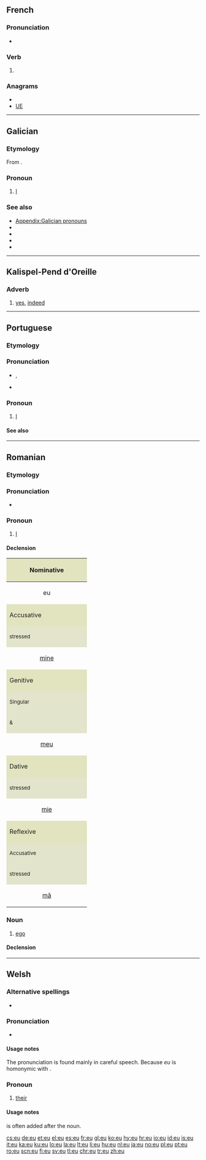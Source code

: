 {{also|Eu|EU|.eu}}
==French==

===Pronunciation===
* {{IPA|/y/|lang=fr}}

===Verb===
{{fr-verb form}}

# {{past participle of|lang=French|[[avoir]]}}

===Anagrams===
* {{alphagram|eu}}
* [[UE#French|UE]]


----

==Galician==

===Etymology===
From {{etyl|la|gl}} {{term|ego|lang=la}}.

===Pronoun===
{{gl-pron|form=nomonly|obl=min|dat=me|acc=me}}

# [[I]] {{qualifier|singular first-person personal pronoun}}

===See also===
* [[Appendix:Galician pronouns]]
* {{l|gl|comigo}}
* {{l|gl|me}}
* {{l|gl|meu}}
* {{l|gl|min}}

----
==Kalispel-Pend d'Oreille==
===Adverb===
{{infl|fla|adverb}}

# [[yes]], [[indeed]]

----
==Portuguese==

===Etymology===
{{etyl|la|pt}} {{term|ego|lang=la}}

===Pronunciation===
* {{IPA|lang=pt|/eu/}},  {{SAMPA|/eu/}}
* {{hyphenation|eu}}

===Pronoun===
{{infl|pt|pronoun}}

# [[I]]

====See also====
{{Portuguese personal pronouns}}

----

==Romanian==

===Etymology===
{{etyl|la|ro}} {{term|ego|lang=la}}

===Pronunciation===
* {{IPA|[jew]|[jo]|lang=ro}}

===Pronoun===
{{infl|ro|personal pronoun|first-person singular}}

# [[I]]

====Declension====

{| style="background:#F0F0F0" cellpadding="3"
|-
! colspan="4" style="height:3em;background:#e2e4c0" | Nominative
|-
| colspan="4"  align="center"| eu

|-
! colspan="4" style="height:3em;background:#e2e4c0" | Accusative
|-
! colspan="2" width="50%" style="background:#e2e4cb" | <small>stressed</small>
! colspan="2" width="50%" style="background:#e2e4cb" | <small>unstressed</small>
|-
| colspan="2" align="center"| [[mine]]
| colspan="2" align="center"| [[mă]]

|-
! colspan="4" style="height:3em;background:#e2e4c0" | Genitive
|-
! colspan="2" width="50%" style="background:#e2e4cb" | <small>Singular</small>
! colspan="2" width="50%" style="background:#e2e4cb" | <small>Plural</small>
|-
! width="25%" style="background:#e2e4cb" | <small>{{m}} & {{n}}</small>
! width="25%" style="background:#e2e4cb" | <small>{{f}}</small>
! width="25%" style="background:#e2e4cb" | <small>{{m}}</small>
! width="25%" style="background:#e2e4cb" | <small>{{f}} & {{n}}</small>
|-
| align="center" | [[meu]]
| align="center" | [[mea]]
| align="center" | [[mei]]
| align="center" | [[mele]]

|-
! colspan="4" style="height:3em;background:#e2e4c0" | Dative
|-
! colspan="2" width="50%" style="background:#e2e4cb" | <small>stressed</small>
! colspan="2" width="50%" style="background:#e2e4cb" | <small>unstressed</small>
|-
| colspan="2" align="center"| [[mie]]
| colspan="2" align="center"| [[îmi]]

|-
! colspan="4" style="height:3em;background:#e2e4c0" | Reflexive
|-
! colspan="2" width="50%" style="background:#e2e4cb" | <small>Accusative</small>
! colspan="2" width="50%" style="background:#e2e4cb" | <small>Dative</small>
|-
! width="25%" style="background:#e2e4cb" | <small>stressed</small>
! width="25%" style="background:#e2e4cb" | <small>unstressed</small>
! width="25%" style="background:#e2e4cb" | <small>stressed</small>
! width="25%" style="background:#e2e4cb" | <small>unstressed</small>
|-
| align="center" | [[mă]]
| align="center" | [[mine]]
| align="center" | [[mie]]
| align="center" | [[îmi]]
|}

===Noun===
{{ro-noun|n|euri}}

# [[ego]]

====Declension====
{{ro-noun-n|pl=euri|def=eul}}

----

==Welsh==

===Alternative spellings===
* {{l|cy|i}} {{qualifier|after vowels}}

===Pronunciation===
* {{IPA|/i/|/əi/|lang=cy}}

====Usage notes====
The pronunciation {{IPA|/əi/}} is found mainly in careful speech. Because ''eu'' is homonymic with {{term|ei||his, her|lang=cy}}.

===Pronoun===
{{infl|cy|pronoun}}

# [[their]] {{qualifier|plural}}

====Usage notes====
{{term|nhw|lang=cy}} is often added after the noun.

[[cs:eu]]
[[de:eu]]
[[et:eu]]
[[el:eu]]
[[es:eu]]
[[fr:eu]]
[[gl:eu]]
[[ko:eu]]
[[hy:eu]]
[[hr:eu]]
[[io:eu]]
[[id:eu]]
[[is:eu]]
[[it:eu]]
[[ka:eu]]
[[ku:eu]]
[[lo:eu]]
[[la:eu]]
[[lt:eu]]
[[li:eu]]
[[hu:eu]]
[[nl:eu]]
[[ja:eu]]
[[no:eu]]
[[pl:eu]]
[[pt:eu]]
[[ro:eu]]
[[scn:eu]]
[[fi:eu]]
[[sv:eu]]
[[tl:eu]]
[[chr:eu]]
[[tr:eu]]
[[zh:eu]]